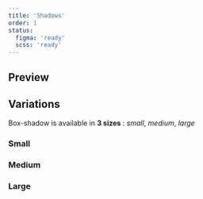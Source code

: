 ```yaml
---
title: 'Shadows'
order: 1
status:
  figma: 'ready'
  scss: 'ready'
---
```


## Preview

<Preview nude path="example" />

## Variations

Box-shadow is available in **3 sizes** : _small_, _medium_, _large_

### Small

<Preview nude path="small" />

### Medium

<Preview nude path="medium" />

### Large

<Preview nude path="large" />
